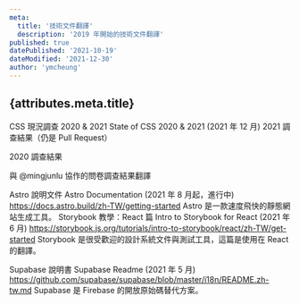 ```yaml
---
meta:
  title: '技術文件翻譯'
  description: '2019 年開始的技術文件翻譯'
published: true
datePublished: '2021-10-19'
dateModified: '2021-12-30'
author: 'ymcheung'
---
```



<Article>

# {attributes.meta.title}

CSS 現況調查 2020 & 2021
State of CSS 2020 & 2021 (2021 年 12 月)
2021 調查結果（仍是 Pull Request）

2020 調查結果

與 @mingjunlu 協作的問卷調查結果翻譯

Astro 說明文件
Astro Documentation (2021 年 8 月起，進行中)
https://docs.astro.build/zh-TW/getting-started
Astro 是一款速度飛快的靜態網站生成工具。
Storybook 教學：React 篇
Intro to Storybook for React (2021 年 6 月)
https://storybook.js.org/tutorials/intro-to-storybook/react/zh-TW/get-started
Storybook 是很受歡迎的設計系統文件與測試工具，這篇是使用在 React 的翻譯。

Supabase 說明書
Supabase Readme (2021 年 5 月)
https://github.com/supabase/supabase/blob/master/i18n/README.zh-tw.md
Supabase 是 Firebase 的開放原始碼替代方案。

</Article>
